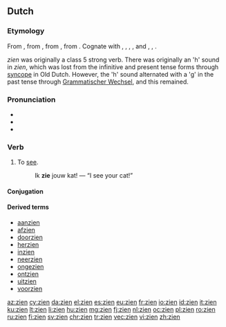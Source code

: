 ==Dutch==

===Etymology===
From {{inh|nl|dum|sien}}, from {{inh|nl|odt|sian}}, from {{inh|nl|gem-pro|*sehwaną}}, from {{der|nl|ine-pro|*sekʷ-||to see, notice}}. Cognate with {{etyl|nds|-}} {{m|nds|sehn}}, {{etyl|fy|-}} {{m|fy|sjen}}, {{etyl|de|-}} {{m|de|sehen}}, {{etyl|en|-}} {{m|en|see}}, {{etyl|da|-}} and {{etyl|sv|-}} {{m|sv|se}}, {{etyl|is|-}} {{m|is|sjá}}, {{etyl|got|-}} {{m|got|𐍃𐌰𐌹𐍈𐌰𐌽}}.

''zien'' was originally a class 5 strong verb. There was originally an 'h' sound in ''zien'', which was lost from the infinitive and present tense forms through [[syncope]] in Old Dutch. However, the 'h' sound alternated with a 'g' in the past tense through [[w:Grammatischer Wechsel|Grammatischer Wechsel]], and this remained.

===Pronunciation===
* {{rhymes|in|lang=nl}}
* {{audio|Nl-zien.ogg|audio|lang=nl}}
* {{IPA|lang=nl|/zin/}}

===Verb===
{{nl-verb|zag|gezien}}

# To [[see]].
#: Ik '''zie''' jouw kat! — “I see your cat!”

====Conjugation====
{{nl-conj-st|class=5|zie|zag|zien|zie||zaagt|vnoun=zicht|vnoung=f}}

====Derived terms====
{{top4}}
* [[aanzien]]
* [[afzien]]
* [[doorzien]]
* [[herzien]]
* [[inzien]]
* [[neerzien]]
* [[ongezien]]
* [[ontzien]]
* [[uitzien]]
* [[voorzien]]
{{bottom}}

[[az:zien]]
[[cy:zien]]
[[da:zien]]
[[el:zien]]
[[es:zien]]
[[eu:zien]]
[[fr:zien]]
[[io:zien]]
[[id:zien]]
[[it:zien]]
[[ku:zien]]
[[lt:zien]]
[[li:zien]]
[[hu:zien]]
[[mg:zien]]
[[fj:zien]]
[[nl:zien]]
[[oc:zien]]
[[pl:zien]]
[[ro:zien]]
[[ru:zien]]
[[fi:zien]]
[[sv:zien]]
[[chr:zien]]
[[tr:zien]]
[[vec:zien]]
[[vi:zien]]
[[zh:zien]]
